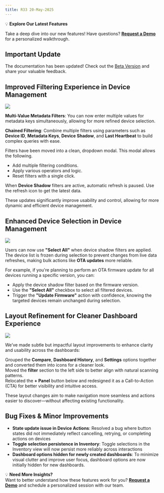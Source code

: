 ```yaml
---
title: R33 20-May-2025
---
```


💡 **Explore Our Latest Features** 

Take a deep dive into our new features! Have questions? [**Request a Demo**](https://cal.com/kraviteja/bytebeam-101) for a personalized walkthrough.

## Important Update

<Note>The documentation has been updated! Check out the [Beta Version](https://bytebeamio.mintlify.app/getting-started/signup) and share your valuable feedback.</Note>

## Improved Filtering Experience in Device Management

![](/assets/dm_filter.png)

**Multi-Value Metadata Filters**: You can now enter multiple values for metadata keys simultaneously, allowing for more refined device selection.

**Chained Filtering**: Combine multiple filters using parameters such as **Device ID**, **Metadata Keys**, **Device Shadow**, and **Last Heartbeat** to build complex queries with ease.

Filters have been moved into a clean, dropdown modal. This modal allows the following.
  - Add multiple filtering conditions.
  - Apply various operators and logic.
  - Reset filters with a single click.
  
<Note>When **Device Shadow** filters are active, automatic refresh is paused. Use the refresh icon to get the latest data.</Note>

These updates significantly improve usability and control, allowing for more dynamic and efficient device management.


## Enhanced Device Selection in Device Management

![](/assets/select_all_dm.png)

Users can now use **"Select All"** when device shadow filters are applied. The device list is frozen during selection to prevent changes from live data refreshes, making bulk actions like **OTA updates** more reliable.

For example, if you're planning to perform an OTA firmware update for all devices running a specific version, you can:

- Apply the device shadow filter based on the firmware version.  
- Use the **"Select All"** checkbox to select all filtered devices.  
- Trigger the **"Update Firmware"** action with confidence, knowing the targeted devices remain unchanged during selection.

## Layout Refinement for Cleaner Dashboard Experience

![](/assets/Dashboard_Options.png)

We’ve made subtle but impactful layout improvements to enhance clarity and usability across the dashboards:

Grouped the **Compare**, **Dashboard History**, and **Settings** options together and converted them into icons for a cleaner look.  
Moved the **filter** section to the left side to better align with natural scanning patterns.  
Relocated the **+ Panel** button below and redesigned it as a Call-to-Action (CTA) for better visibility and intuitive access. 

These layout changes aim to make navigation more seamless and actions easier to discover—without affecting existing functionality.


## Bug Fixes & Minor Improvements
  - **State update issue in Device Actions**: Resolved a bug where button states did not immediately reflect cancelling, retrying, or completing actions on devices
  - **Toggle selection persistence in Inventory**: Toggle selections in the Inventory view will now persist more reliably across interactions
  - **Dashboard options hidden for newly created dashboards**: To minimize visual clutter and improve user focus, dashboard options are now initially hidden for new dashboards.


💡 **Need More Insights?**  
Want to better understand how these features work for you? [**Request a Demo**](https://cal.com/kraviteja/bytebeam-101) and schedule a personalized session with our team.


